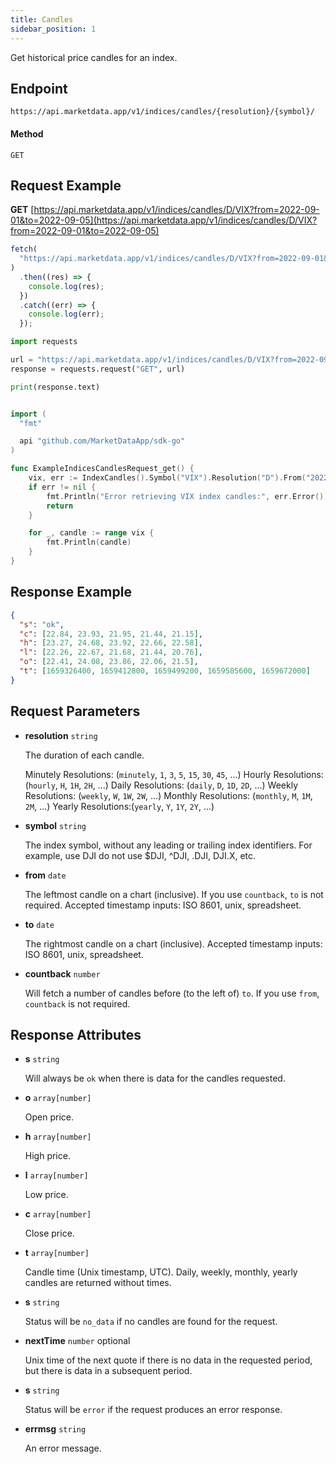 ```yaml
---
title: Candles
sidebar_position: 1
---
```



Get historical price candles for an index.

## Endpoint
```
https://api.marketdata.app/v1/indices/candles/{resolution}/{symbol}/
```
#### Method
```
GET
```

## Request Example

<Tabs>
<TabItem value="HTTP" label="HTTP" default>

**GET** [https://api.marketdata.app/v1/indices/candles/D/VIX?from=2022-09-01&to=2022-09-05](https://api.marketdata.app/v1/indices/candles/D/VIX?from=2022-09-01&to=2022-09-05)

</TabItem>
<TabItem value="NodeJS" label="NodeJS">

```js title="app.js"
fetch(
  "https://api.marketdata.app/v1/indices/candles/D/VIX?from=2022-09-01&to=2022-09-05"
)
  .then((res) => {
    console.log(res);
  })
  .catch((err) => {
    console.log(err);
  });
```

</TabItem>
<TabItem value="Python" label="Python">

```python title="app.py"
import requests

url = "https://api.marketdata.app/v1/indices/candles/D/VIX?from=2022-09-01&to=2022-09-05"
response = requests.request("GET", url)

print(response.text)
```

</TabItem>
<TabItem value="Go" label="Go">

```go title="indexCandles.go"

import (
  "fmt"

  api "github.com/MarketDataApp/sdk-go"
)

func ExampleIndicesCandlesRequest_get() {
	vix, err := IndexCandles().Symbol("VIX").Resolution("D").From("2022-09-01").To("2022-09-05").Get()
	if err != nil {
		fmt.Println("Error retrieving VIX index candles:", err.Error())
		return
	}

	for _, candle := range vix {
		fmt.Println(candle)
	}
}
```

</TabItem>
</Tabs>

## Response Example

```json
{
  "s": "ok",
  "c": [22.84, 23.93, 21.95, 21.44, 21.15],
  "h": [23.27, 24.68, 23.92, 22.66, 22.58],
  "l": [22.26, 22.67, 21.68, 21.44, 20.76],
  "o": [22.41, 24.08, 23.86, 22.06, 21.5],
  "t": [1659326400, 1659412800, 1659499200, 1659585600, 1659672000]
}
```

## Request Parameters

<Tabs>
<TabItem value="required" label="Required" default>

- **resolution** `string`

  The duration of each candle.

  Minutely Resolutions: (`minutely`, `1`, `3`, `5`, `15`, `30`, `45`, ...)
  Hourly Resolutions: (`hourly`, `H`, `1H`, `2H`, ...)
  Daily Resolutions: (`daily`, `D`, `1D`, `2D`, ...)
  Weekly Resolutions: (`weekly`, `W`, `1W`, `2W`, ...)
  Monthly Resolutions: (`monthly`, `M`, `1M`, `2M`, ...)
  Yearly Resolutions:(`yearly`, `Y`, `1Y`, `2Y`, ...)

- **symbol** `string`

  The index symbol, without any leading or trailing index identifiers. For example, use DJI do not use $DJI, ^DJI, .DJI, DJI.X, etc.

- **from** `date`

  The leftmost candle on a chart (inclusive). If you use `countback`, `to` is not required. Accepted timestamp inputs: ISO 8601, unix, spreadsheet.

- **to** `date`

  The rightmost candle on a chart (inclusive). Accepted timestamp inputs: ISO 8601, unix, spreadsheet.

- **countback** `number`

  Will fetch a number of candles before (to the left of) `to`. If you use `from`, `countback` is not required.

</TabItem>
</Tabs>

## Response Attributes

<Tabs>
<TabItem value="Success" label="Success" default>

- **s** `string`

  Will always be `ok` when there is data for the candles requested.

- **o** `array[number]`

  Open price.

- **h** `array[number]`

  High price.

- **l** `array[number]`

  Low price.

- **c** `array[number]`

  Close price.

- **t** `array[number]`

  Candle time (Unix timestamp, UTC). Daily, weekly, monthly, yearly candles are returned without times.

</TabItem>
<TabItem value="NoData" label="No Data">

- **s** `string`

  Status will be `no_data` if no candles are found for the request.

- **nextTime** `number` optional

  Unix time of the next quote if there is no data in the requested period, but there is data in a subsequent period.

</TabItem>
<TabItem value="Error" label="Error">

- **s** `string`

  Status will be `error` if the request produces an error response.

- **errmsg** `string`

  An error message.

</TabItem>
</Tabs>

